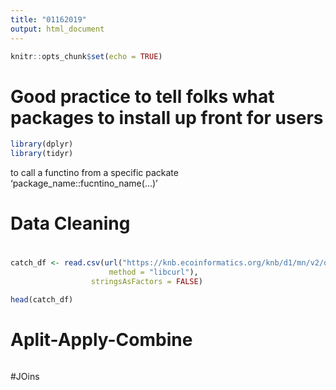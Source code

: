 ```yaml
---
title: "01162019"
output: html_document
---
```


```r
knitr::opts_chunk$set(echo = TRUE)
```

# Good practice to tell folks what packages to install up front for users 

```r
library(dplyr)
library(tidyr)
```
to call a functino from a specific packate 'package_name::fucntino_name(...)'

# Data Cleaning
# 

```r
catch_df <- read.csv(url("https://knb.ecoinformatics.org/knb/d1/mn/v2/object/df35b.302.1",
                      method = "libcurl"),
                  stringsAsFactors = FALSE)

head(catch_df)
```


# Aplit-Apply-Combine

```r
```

#JOins

```r
```